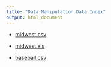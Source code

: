 ```yaml
---
title: "Data Manipulation Data Index"
output: html_document
---
```


- [midwest.csv](./midwest.csv)
- [midwest.xls](./midwest.xls)

- [baseball.csv](./baseball.csv)

